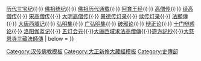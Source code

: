 {{Navbox
| name = China-buddhism-book-shizhuan
| state = {{{state<includeonly>|collapsed</includeonly>}}}
| title =  [[大正藏]]·史传部主要佛教典籍列表
| basestyle = 
| image = [[File:Dharma wheel.svg|50px]]
| group1 = 
| list1 = [[異部宗輪論]]{{·}} [[历代三宝纪]]{{·}} [[佛祖统纪]]{{·}} [[佛祖通載|佛祖历代通载]]{{·}} [[阿育王经]]{{·}} [[高僧传]]{{·}} [[续高僧传]]{{·}} [[宋高僧传]]{{·}} [[大明高僧传]]{{·}} [[景德传灯录]]{{·}} [[续传灯录]]{{·}} [[法顯傳]]{{·}} [[大唐西域记]]{{·}} [[弘明集]]{{·}} [[广弘明集]]{{·}} [[破邪论]]{{·}} [[辩正论]]{{·}} [[十门辩惑论]]{{·}} [[洛阳伽蓝记]]{{·}} [[五灯会元]]{{·}}[[大唐西域求法高僧傳]]{{·}}[[遊方記抄]]{{·}}[[大慈恩寺三藏法師傳]]
| below = 
}}<noinclude>[[Category:汉传佛教模板]][[Category:大正新脩大藏經模板]][[Category:史傳部]]</noinclude>